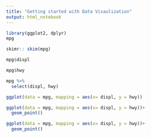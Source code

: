 ```yaml
---
title: "Getting started with Data Visaulization"
output: html_notebook
---
```


```r
library(ggplot2, dplyr)
mpg

```

```r
skimr:: skim(mpg)
```

```r
mpg$displ
```

```r
mpg$hwy
```

```r
mpg %>% 
  select(displ, hwy)
```

```r
ggplot(data = mpg, mapping = aes(x= displ, y = hwy))
```

```r
ggplot(data = mpg, mapping = aes(x= displ, y = hwy))+
  geom_point()
```

```r
ggplot(data = mpg, mapping = aes(x= displ, y = hwy))+
  geom_point()

```



